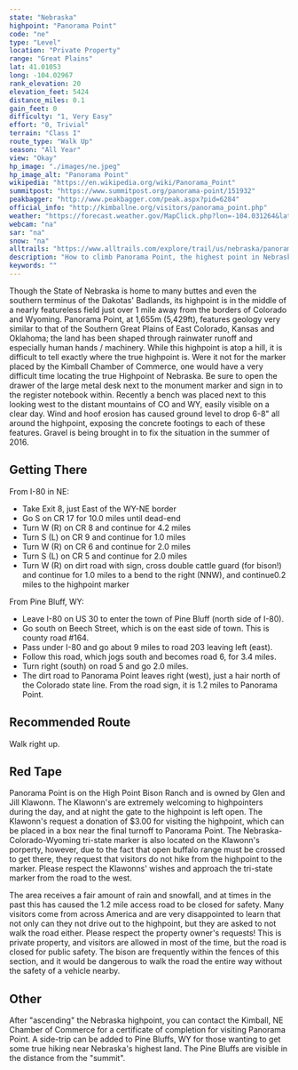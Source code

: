 ```yaml
---
state: "Nebraska"
highpoint: "Panorama Point"
code: "ne"
type: "Level"
location: "Private Property"
range: "Great Plains"
lat: 41.01053
long: -104.02967
rank_elevation: 20
elevation_feet: 5424
distance_miles: 0.1
gain_feet: 0
difficulty: "1, Very Easy"
effort: "0, Trivial"
terrain: "Class I"
route_type: "Walk Up"
season: "All Year"
view: "Okay"
hp_image: "./images/ne.jpeg"
hp_image_alt: "Panorama Point"
wikipedia: "https://en.wikipedia.org/wiki/Panorama_Point"
summitpost: "https://www.summitpost.org/panorama-point/151932"
peakbagger: "http://www.peakbagger.com/peak.aspx?pid=6284"
official_info: "http://kimballne.org/visitors/panorama_point.php"
weather: "https://forecast.weather.gov/MapClick.php?lon=-104.031264&lat=41.007235"
webcam: "na"
sar: "na"
snow: "na"
alltrails: "https://www.alltrails.com/explore/trail/us/nebraska/panorama-point-nebraska-highpoint"
description: "How to climb Panorama Point, the highest point in Nebraska."
keywords: ""
---
```


Though the State of Nebraska is home to many buttes and even the southern terminus of the Dakotas' Badlands, its highpoint is in the middle of a nearly featureless field just over 1 mile away from the borders of Colorado and Wyoming. Panorama Point, at 1,655m (5,429ft), features geology very similar to that of the Southern Great Plains of East Colorado, Kansas and Oklahoma; the land has been shaped through rainwater runoff and especially human hands / machinery. While this highpoint is atop a hill, it is difficult to tell exactly where the true highpoint is. Were it not for the marker placed by the Kimball Chamber of Commerce, one would have a very difficult time locating the true Highpoint of Nebraska. Be sure to open the drawer of the large metal desk next to the monument marker and sign in to the register notebook within. Recently a bench was placed next to this looking west to the distant mountains of CO and WY, easily visible on a clear day. Wind and hoof erosion has caused ground level to drop 6-8" all around the highpoint, exposing the concrete footings to each of these features. Gravel is being brought in to fix the situation in the summer of 2016.

## Getting There
From I-80 in NE:
- Take Exit 8, just East of the WY-NE border
- Go S on CR 17 for 10.0 miles until dead-end
- Turn W (R) on CR 8 and continue for 4.2 miles
- Turn S (L) on CR 9 and continue for 1.0 miles
- Turn W (R) on CR 6 and continue for 2.0 miles
- Turn S (L) on CR 5 and continue for 2.0 miles
- Turn W (R) on dirt road with sign, cross double cattle guard (for bison!) and continue for 1.0 miles to a bend to the right (NNW), and continue0.2 miles to the highpoint marker

From Pine Bluff, WY:
- Leave I-80 on US 30 to enter the town of Pine Bluff (north side of I-80).
- Go south on Beech Street, which is on the east side of town. This is county road #164.
- Pass under I-80 and go about 9 miles to road 203 leaving left (east).
- Follow this road, which jogs south and becomes road 6, for 3.4 miles.
- Turn right (south) on road 5 and go 2.0 miles.
- The dirt road to Panorama Point leaves right (west), just a hair north of the Colorado state line. From the road sign, it is 1.2 miles to Panorama Point.

## Recommended Route
Walk right up.

## Red Tape
Panorama Point is on the High Point Bison Ranch and is owned by Glen and Jill Klawonn. The Klawonn's are extremely welcoming to highpointers during the day, and at night the gate to the highpoint is left open. The Klawonn's request a donation of $3.00 for visiting the highpoint, which can be placed in a box near the final turnoff to Panorama Point. The Nebraska-Colorado-Wyoming tri-state marker is also located on the Klawonn's porperty, however, due to the fact that open buffalo range must be crossed to get there, they request that visitors do not hike from the highpoint to the marker. Please respect the Klawonns' wishes and approach the tri-state marker from the road to the west.

The area receives a fair amount of rain and snowfall, and at times in the past this has caused the 1.2 mile access road to be closed for safety. Many visitors come from across America and are very disappointed to learn that not only can they not drive out to the highpoint, but they are asked to not walk the road either. Please respect the property owner's requests! This is private property, and visitors are allowed in most of the time, but the road is closed for public safety. The bison are frequently within the fences of this section, and it would be dangerous to walk the road the entire way without the safety of a vehicle nearby.

## Other
After "ascending" the Nebraska highpoint, you can contact the Kimball, NE Chamber of Commerce for a certificate of completion for visiting Panorama Point. A side-trip can be added to Pine Bluffs, WY for those wanting to get some true hiking near Nebraska's highest land. The Pine Bluffs are visible in the distance from the "summit".
